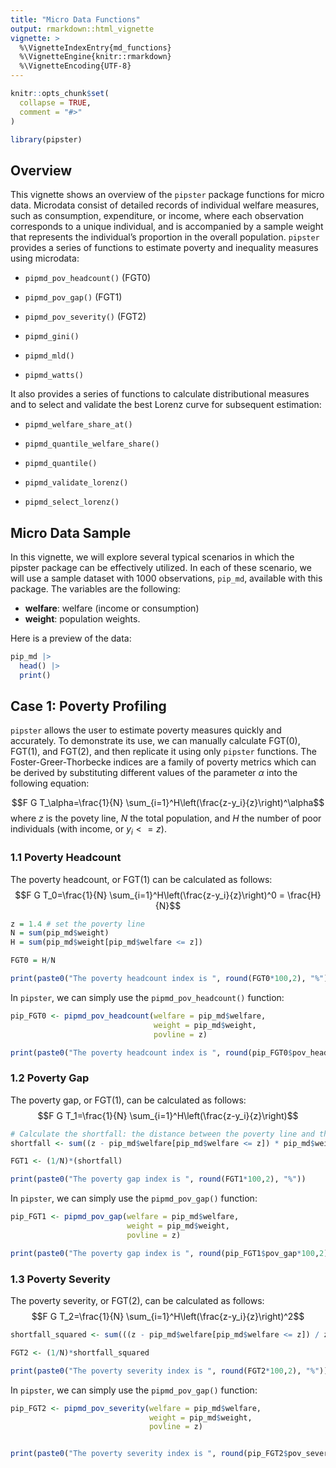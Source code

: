 ```yaml
---
title: "Micro Data Functions"
output: rmarkdown::html_vignette
vignette: >
  %\VignetteIndexEntry{md_functions}
  %\VignetteEngine{knitr::rmarkdown}
  %\VignetteEncoding{UTF-8}
---
```


```r
knitr::opts_chunk$set(
  collapse = TRUE,
  comment = "#>"
)
```

```r
library(pipster)
```
## Overview

This vignette shows an overview of the `pipster` package functions for micro data. Microdata consist of detailed records of individual welfare measures, such as consumption, expenditure, or income, where each observation corresponds to a unique individual, and is accompanied by a sample weight that represents the individual's proportion in the overall population.
`pipster` provides a series of functions to estimate poverty and inequality measures using microdata:

-   `pipmd_pov_headcount()` (FGT0)

-   `pipmd_pov_gap()` (FGT1)

-   `pipmd_pov_severity()` (FGT2)

-   `pipmd_gini()`

-   `pipmd_mld()`

-   `pipmd_watts()`

It also provides a series of functions to calculate distributional measures and to select and validate the best Lorenz curve for subsequent estimation:

-   `pipmd_welfare_share_at()`

-   `pipmd_quantile_welfare_share()`

-   `pipmd_quantile()`

-   `pipmd_validate_lorenz()`

-   `pipmd_select_lorenz()`

## Micro Data Sample

In this vignette, we will explore several typical scenarios in which the pipster package can be effectively utilized. In each of these scenario, we will use a sample dataset with 1000 observations, `pip_md`, available with this package.  The variables are the following:

-   **welfare**: welfare (income or consumption)
-   **weight**: population weights.

Here is a preview of the data:

```r
pip_md |>
  head() |>
  print()
```

## Case 1: Poverty Profiling
`pipster` allows the user to estimate poverty measures quickly and accurately. To demonstrate its use, we can manually calculate FGT(0), FGT(1), and FGT(2), and then replicate it using only `pipster` functions. The Foster-Greer-Thorbecke indices are a family of poverty metrics which can be derived by substituting different values of the parameter $\alpha$ into the following equation:

$$F G T_\alpha=\frac{1}{N} \sum_{i=1}^H\left(\frac{z-y_i}{z}\right)^\alpha$$
where $z$ is the povety line, $N$ the total population, and $H$ the number of poor individuals (with income, or $y_i <= z$).

### 1.1 Poverty Headcount
The poverty headcount, or FGT(1) can be calculated as follows:
$$F G T_0=\frac{1}{N} \sum_{i=1}^H\left(\frac{z-y_i}{z}\right)^0 = \frac{H}{N}$$


```r
z = 1.4 # set the poverty line
N = sum(pip_md$weight)
H = sum(pip_md$weight[pip_md$welfare <= z])

FGT0 = H/N

print(paste0("The poverty headcount index is ", round(FGT0*100,2), "%"))
```
In `pipster`, we can simply use the `pipmd_pov_headcount()` function:

```r
pip_FGT0 <- pipmd_pov_headcount(welfare = pip_md$welfare,
                                weight = pip_md$weight,
                                povline = z)

print(paste0("The poverty headcount index is ", round(pip_FGT0$pov_headcount*100,2), "%"))
```

### 1.2 Poverty Gap
The poverty gap, or FGT(1), can be calculated as follows:
$$F G T_1=\frac{1}{N} \sum_{i=1}^H\left(\frac{z-y_i}{z}\right)$$


```r
# Calculate the shortfall: the distance between the poverty line and the income of the poor, for each poor.
shortfall <- sum((z - pip_md$welfare[pip_md$welfare <= z]) * pip_md$weight[pip_md$welfare <= z])/z

FGT1 <- (1/N)*(shortfall)

print(paste0("The poverty gap index is ", round(FGT1*100,2), "%"))
```


In `pipster`, we can simply use the `pipmd_pov_gap()` function:
```r
pip_FGT1 <- pipmd_pov_gap(welfare = pip_md$welfare,
                          weight = pip_md$weight,
                          povline = z)

print(paste0("The poverty gap index is ", round(pip_FGT1$pov_gap*100,2), "%"))
```

### 1.3 Poverty Severity
The poverty severity, or FGT(2), can be calculated as follows:
$$F G T_2=\frac{1}{N} \sum_{i=1}^H\left(\frac{z-y_i}{z}\right)^2$$

```r
shortfall_squared <- sum(((z - pip_md$welfare[pip_md$welfare <= z]) / z)^2 * pip_md$weight[pip_md$welfare <= z])

FGT2 <- (1/N)*shortfall_squared

print(paste0("The poverty severity index is ", round(FGT2*100,2), "%"))
```

In `pipster`, we can simply use the `pipmd_pov_gap()` function:
```r
pip_FGT2 <- pipmd_pov_severity(welfare = pip_md$welfare,
                               weight = pip_md$weight,
                               povline = z)


print(paste0("The poverty severity index is ", round(pip_FGT2$pov_severity*100,2), "%"))
```
